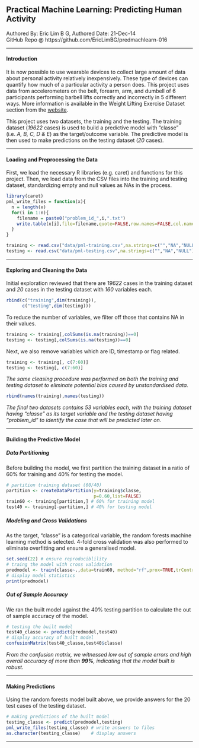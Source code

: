 
## Practical Machine Learning: Predicting Human Activity

Authored By: Eric Lim B G, Authored Date: 21-Dec-14  
GitHub Repo @ https://github.com/EricLimBG/predmachlearn-016

------------------------------------------------------------------------------

#### Introduction

It is now possible to use wearable devices to collect large amount of data about personal activity relatively inexpensively. These type of devices can quantify how much of a particular activity a person does. This project uses data from accelerometers on the belt, forearm, arm, and dumbell of 6 participants performing barbell lifts correctly and incorrectly in 5 different ways. More information is available in the Weight Lifting Exercise Dataset section from the [website](http://groupware.les.inf.puc-rio.br/har).

This project uses two datasets, the training and the testing. The training dataset (*19622* cases) is used to build a predictive model with "classe" (i.e. *A, B, C, D & E*) as the target/outcome variable. The predictive model is then used to make predictions on the testing dataset (*20* cases).

------------------------------------------------------------------------------

#### Loading and Preprocessing the Data
First, we load the necessary R libraries (e.g. caret) and functions for this project. Then, we load data from the CSV files into the training and testing dataset, standardizing empty and null values as NAs in the process.
```r
library(caret)
pml_write_files = function(x){
  n = length(x)
  for(i in 1:n){
    filename = paste0("problem_id_",i,".txt")
    write.table(x[i],file=filename,quote=FALSE,row.names=FALSE,col.names=FALSE)
  }
}

training <- read.csv("data/pml-training.csv",na.strings=c("","NA","NULL"))
testing <- read.csv("data/pml-testing.csv",na.strings=c("","NA","NULL"))
```

------------------------------------------------------------------------------

#### Exploring and Cleaning the Data
Initial exploration reviewed that there are *19622* cases in the training dataset and *20* cases in the testing dataset with *160* variables each.
```r
rbind(c("training",dim(training)),
      c("testing",dim(testing)))
```

To reduce the number of variables, we filter off those that contains NA in their values.
```r
training <- training[,colSums(is.na(training))==0]
testing <- testing[,colSums(is.na(testing))==0]
```

Next, we also remove variables which are ID, timestamp or flag related.
```r
training <- training[, c(7:60)]
testing <- testing[, c(7:60)]
```

*The same cleasing procedure was performed on both the training and testing dataset to eliminate potential bias caused by unstandardised data.*

```r
rbind(names(training),names(testing))
```

*The final two datasets contains 53 variables each, with the training dataset having "classe" as its target variable and the testing dataset having "problem_id" to identify the case that will be predicted later on.*

------------------------------------------------------------------------------

#### Building the Predictive Model
  
##### Data Partitioning

Before building the model, we first partition the training dataset in a ratio of 60% for training and 40% for testing the model.
```r
# partition training dataset (60/40)
partition <- createDataPartition(y=training$classe,
                                 p=0.60,list=FALSE)
train60 <- training[partition,] # 60% for training model
test40 <- training[-partition,] # 40% for testing model
```

##### Modeling and Cross Validations

As the target, "classe" is a categorical variable, the random forests machine learning method is selected. 4-fold cross validation was also performed to eliminate overfitting and ensure a generalised model.
```r
set.seed(22) # ensure reproduciblility
# traing the model with cross validation
predmodel <- train(classe~.,data=train60, method="rf",prox=TRUE,trControl=trainControl(method="cv",number=4,allowParallel=TRUE))
# display model statistics
print(predmodel)
```

##### Out of Sample Accuracy

We ran the built model against the 40% testing partition to calculate the out of sample accuracy of the model.
```r
# testing the built model
test40_classe <- predict(predmodel,test40)
# display accuracy of built model
confusionMatrix(test40_classe,test40$classe)
```

*From the confusion matrix, we witnessed low out of sample errors and high overall accuracy of more than **99%**, indicating that the model built is robust.*

------------------------------------------------------------------------------

#### Making Predictions

Using the random forests model built above, we provide answers for the 20 test cases of the testing dataset.
```r
# making predictions of the built model
testing_classe <- predict(predmodel,testing)
pml_write_files(testing_classe) # write answers to files
as.character(testing_classe)    # display answers
```

------------------------------------------------------------------------------